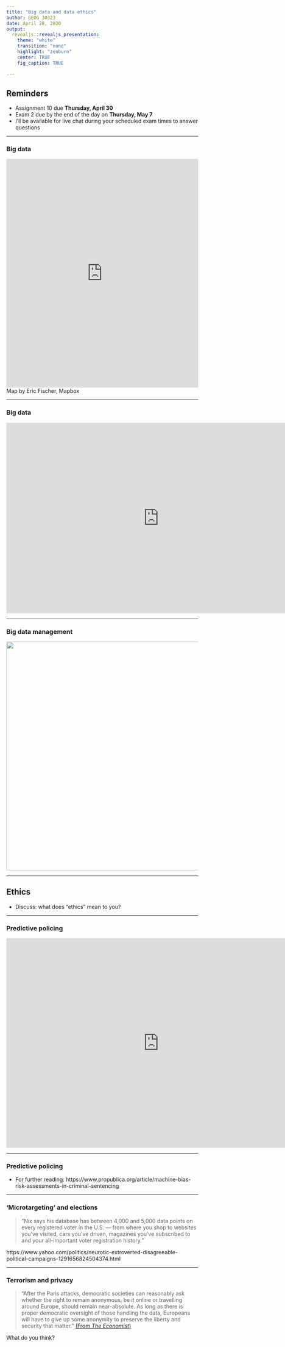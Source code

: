 ```yaml
---
title: "Big data and data ethics"
author: GEOG 30323
date: April 28, 2020
output: 
  revealjs::revealjs_presentation: 
    theme: "white"
    transition: "none"
    highlight: "zenburn"
    center: TRUE
    fig_caption: TRUE
    
---
```


## Reminders

* Assignment 10 due __Thursday, April 30__
* Exam 2 due by the end of the day on __Thursday, May 7__
* I'll be available for live chat during your scheduled exam times to answer questions

---

### Big data

<iframe width="100%" height="600px" frameBorder="0" src="https://a.tiles.mapbox.com/v4/enf.c3a2de35.html?access_token=pk.eyJ1IjoiZW5mIiwiYSI6IkNJek92bnMifQ.xn2_Uj9RkYTGRuCGg4DXZQ"></iframe><figcaption>Map by Eric Fischer, Mapbox</figcaption>

---

### Big data

<iframe width="800" height="500" src="https://www.youtube.com/embed/avP5d16wEp0" frameborder="0" allowfullscreen></iframe>

---

### Big data management

<img src="http://www-01.ibm.com/software/ebusiness/jstart/graphics/hadoopDiagram.png" style="width: 600px">

---

## Ethics

* Discuss: what does "ethics" mean to you?

---

### Predictive policing

<iframe width="800" height="550" src="http://abc7chicago.com/video/embed/?pid=1486730" frameborder="0" allowfullscreen></iframe>

---

### Predictive policing

* For further reading: https://www.propublica.org/article/machine-bias-risk-assessments-in-criminal-sentencing

---

### 'Microtargeting' and elections

> "Nix says his database has between 4,000 and 5,000 data points on every registered voter in the U.S. — from where you shop to websites you’ve visited, cars you’ve driven, magazines you’ve subscribed to and your all-important voter registration history."

https://www.yahoo.com/politics/neurotic-extroverted-disagreeable-political-campaigns-1291656824504374.html

---

### Terrorism and privacy

> "After the Paris attacks, democratic societies can reasonably ask whether the right to remain
anonymous, be it online or travelling around Europe, should remain near-absolute. As long as
there is proper democratic oversight of those handling the data, Europeans will have to give up
some anonymity to preserve the liberty and security that matter." [(From _The Economist_)](http://www.economist.com/news/briefing/21679266-how-balance-security-privacy-after-paris-attacks-terrorist-data?fsrc=scn/tw/te/pe/ed/theterroristinthedata) 

What do you think? 








<style>

.reveal section img {
  background:none; 
  border:none; 
  box-shadow:none;
  }

h3 {



}
  
</style>


